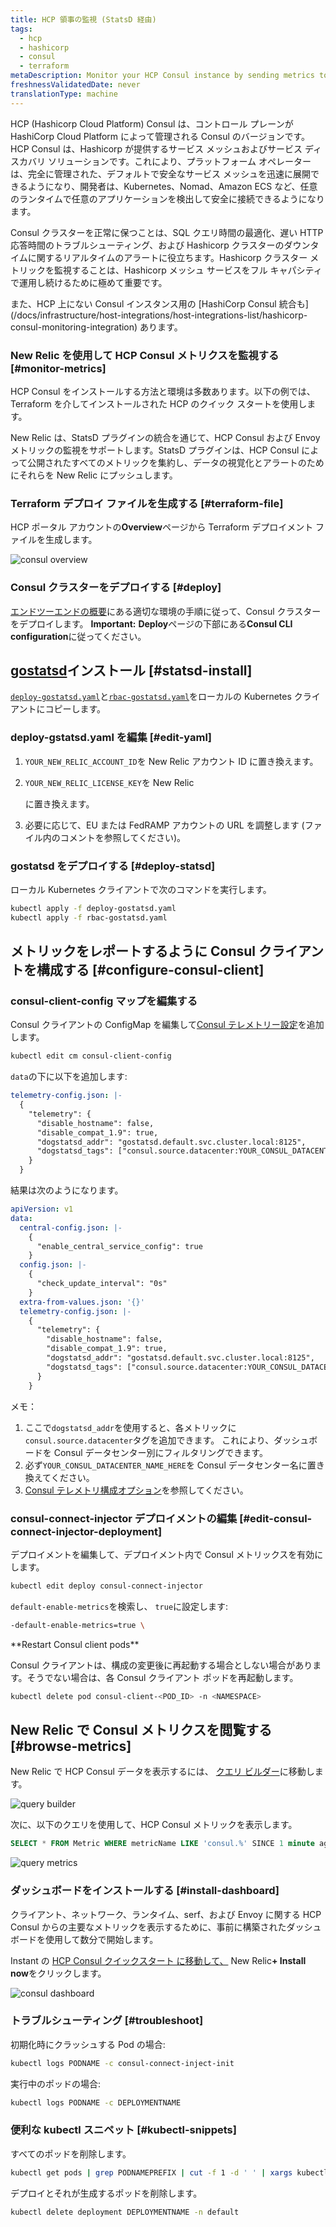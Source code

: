 ```yaml
---
title: HCP 領事の監視 (StatsD 経由)
tags:
  - hcp
  - hashicorp
  - consul
  - terraform
metaDescription: Monitor your HCP Consul instance by sending metrics to New Relic via Statsd
freshnessValidatedDate: never
translationType: machine
---
```






HCP (Hashicorp Cloud Platform) Consul は、コントロール プレーンが HashiCorp Cloud Platform によって管理される Consul のバージョンです。HCP Consul は、Hashicorp が提供するサービス メッシュおよびサービス ディスカバリ ソリューションです。これにより、プラットフォーム オペレーターは、完全に管理された、デフォルトで安全なサービス メッシュを迅速に展開できるようになり、開発者は、Kubernetes、Nomad、Amazon ECS など、任意のランタイムで任意のアプリケーションを検出して安全に接続できるようになります。

Consul クラスターを正常に保つことは、SQL クエリ時間の最適化、遅い HTTP 応答時間のトラブルシューティング、および Hashicorp クラスターのダウンタイムに関するリアルタイムのアラートに役立ちます。Hashicorp クラスター メトリックを監視することは、Hashicorp メッシュ サービスをフル キャパシティで運用し続けるために極めて重要です。

<Callout variant="tip">
  また、HCP 上にない Consul インスタンス用の [HashiCorp Consul 統合も](/docs/infrastructure/host-integrations/host-integrations-list/hashicorp-consul-monitoring-integration) あります。
</Callout>

### New Relic を使用して HCP Consul メトリクスを監視する [#monitor-metrics]

HCP Consul をインストールする方法と環境は多数あります。以下の例では、Terraform を介してインストールされた HCP のクイック スタートを使用します。

New Relic は、StatsD プラグインの統合を通じて、HCP Consul および Envoy メトリックの監視をサポートします。StatsD プラグインは、HCP Consul によって公開されたすべてのメトリックを集約し、データの視覚化とアラートのためにそれらを New Relic にプッシュします。

### Terraform デプロイ ファイルを生成する [#terraform-file]

HCP ポータル アカウントの<DoNotTranslate>**Overview**</DoNotTranslate>ページから Terraform デプロイメント ファイルを生成します。

<img
  title="consul overview"
  alt="consul overview"
  src={infrastructureConsulOverview}
/>

### Consul クラスターをデプロイする [#deploy]

[エンドツーエンドの概要](https://learn.hashicorp.com/tutorials/cloud/consul-end-to-end-overview)にある適切な環境の手順に従って、Consul クラスターをデプロイします。 <DoNotTranslate>**Important:**</DoNotTranslate> <DoNotTranslate>**Deploy**</DoNotTranslate>ページの下部にある<DoNotTranslate>**Consul CLI configuration**</DoNotTranslate>に従ってください。

## [gostatsd](https://github.com/atlassian/gostatsd)インストール [#statsd-install]

[`deploy-gostatsd.yaml`](https://github.com/newrelic-experimental/hashicorp-quickstart-annex/blob/main/hcp-consul/deploy-gostatsd.yaml)と[`rbac-gostatsd.yaml`](https://github.com/newrelic-experimental/hashicorp-quickstart-annex/blob/main/hcp-consul/rbac-gostatsd.yaml)をローカルの Kubernetes クライアントにコピーします。

### deploy-gstatsd.yaml を編集 [#edit-yaml]

1. `YOUR_NEW_RELIC_ACCOUNT_ID`を New Relic アカウント ID に置き換えます。

2. `YOUR_NEW_RELIC_LICENSE_KEY`を New Relic

   <InlinePopover type="licenseKey"/>

   に置き換えます。

3. 必要に応じて、EU または FedRAMP アカウントの URL を調整します (ファイル内のコメントを参照してください)。

### gostatsd をデプロイする [#deploy-statsd]

ローカル Kubernetes クライアントで次のコマンドを実行します。

```bash
kubectl apply -f deploy-gostatsd.yaml
kubectl apply -f rbac-gostatsd.yaml
```

## メトリックをレポートするように Consul クライアントを構成する [#configure-consul-client]

### consul-client-config マップを編集する

Consul クライアントの ConfigMap を編集して[Consul テレメトリー設定](https://www.consul.io/docs/agent/telemetry)を追加します。

```bash
kubectl edit cm consul-client-config
```

`data`の下に以下を追加します:

```yaml
telemetry-config.json: |-
  {   
    "telemetry": {
      "disable_hostname": false,
      "disable_compat_1.9": true,
      "dogstatsd_addr": "gostatsd.default.svc.cluster.local:8125",
      "dogstatsd_tags": ["consul.source.datacenter:YOUR_CONSUL_DATACENTER_NAME_HERE"]
    }
  }
```

結果は次のようになります。

```yaml
apiVersion: v1
data:
  central-config.json: |-
    {   
      "enable_central_service_config": true
    }   
  config.json: |-
    {   
      "check_update_interval": "0s"
    }   
  extra-from-values.json: '{}'
  telemetry-config.json: |-
    {   
      "telemetry": {
        "disable_hostname": false,
        "disable_compat_1.9": true,
        "dogstatsd_addr": "gostatsd.default.svc.cluster.local:8125",
        "dogstatsd_tags": ["consul.source.datacenter:YOUR_CONSUL_DATACENTER_NAME_HERE"]
      }   
    }  
```

メモ：

1. ここで`dogstatsd_addr`を使用すると、各メトリックに`consul.source.datacenter`タグを追加できます。 これにより、ダッシュボードを Consul データセンター別にフィルタリングできます。
2. 必ず`YOUR_CONSUL_DATACENTER_NAME_HERE`を Consul データセンター名に置き換えてください。
3. [Consul テレメトリ構成オプション](https://www.consul.io/docs/agent/config/config-files#telemetry)を参照してください。

### consul-connect-injector デプロイメントの編集 [#edit-consul-connect-injector-deployment]

デプロイメントを編集して、デプロイメント内で Consul メトリックスを有効にします。

```bash
kubectl edit deploy consul-connect-injector
```

`default-enable-metrics`を検索し、 `true`に設定します:

```bash
-default-enable-metrics=true \
```

<DoNotTranslate>
  **Restart Consul client pods**
</DoNotTranslate>

Consul クライアントは、構成の変更後に再起動する場合としない場合があります。そうでない場合は、各 Consul クライアント ポッドを再起動します。

```bash
kubectl delete pod consul-client-<POD_ID> -n <NAMESPACE>
```

## New Relic で Consul メトリクスを閲覧する [#browse-metrics]

New Relic で HCP Consul データを表示するには、 [クエリ ビルダー](/docs/query-your-data/explore-query-data/query-builder/introduction-query-builder/)に移動します。

<img
  title="query builder"
  alt="query builder"
  src={infrastructureQueryBuilder}
/>

次に、以下のクエリを使用して、HCP Consul メトリックを表示します。

```sql
SELECT * FROM Metric WHERE metricName LIKE 'consul.%' SINCE 1 minute ago
```

<img
  title="query metrics"
  alt="query metrics"
  src={infrastructureQueryMetrics}
/>

### ダッシュボードをインストールする [#install-dashboard]

クライアント、ネットワーク、ランタイム、serf、および Envoy に関する HCP Consul からの主要なメトリックを表示するために、事前に構築されたダッシュボードを使用して数分で開始します。

Instant の [HCP Consul クイックスタート に移動して、](https://newrelic.com/instant-observability/hcp-consul) New Relic<DoNotTranslate>**+ Install now**</DoNotTranslate>をクリックします。

<img
  title="consul dashboard"
  alt="consul dashboard"
  src={infrastructureConsulDashboard}
/>

### トラブルシューティング [#troubleshoot]

初期化時にクラッシュする Pod の場合:

```bash
kubectl logs PODNAME -c consul-connect-inject-init
```

実行中のポッドの場合:

```bash
kubectl logs PODNAME -c DEPLOYMENTNAME
```

### 便利な kubectl スニペット [#kubectl-snippets]

すべてのポッドを削除します。

```bash
kubectl get pods | grep PODNAMEPREFIX | cut -f 1 -d ' ' | xargs kubectl delete pods
```

デプロイとそれが生成するポッドを削除します。

```bash
kubectl delete deployment DEPLOYMENTNAME -n default
```